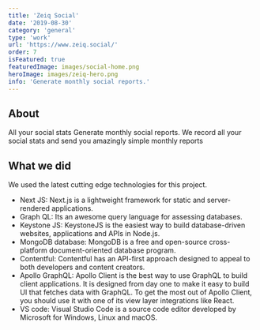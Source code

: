 ```yaml
---
title: 'Zeiq Social'
date: '2019-08-30'
category: 'general'
type: 'work'
url: 'https://www.zeiq.social/'
order: 7
isFeatured: true
featuredImage: images/social-home.png
heroImage: images/zeiq-hero.png
info: 'Generate monthly social reports.'
---
```


## About

All your social stats
Generate monthly social reports.
We record all your social stats and send you amazingly simple monthly reports

## What we did

We used the latest cutting edge technologies for this project.

- Next JS: Next.js is a lightweight framework for static and server-rendered applications.
- Graph QL: Its an awesome query language for assessing databases.
- Keystone JS: KeystoneJS is the easiest way to build database-driven websites, applications and APIs in Node.js.
- MongoDB database: MongoDB is a free and open-source cross-platform document-oriented database program.
- Contentful: Contentful has an API-first approach designed to appeal to both developers and content creators.
- Apollo GraphQL: Apollo Client is the best way to use GraphQL to build client applications. It is designed from day one to make it easy to build UI that fetches data with GraphQL. To get the most out of Apollo Client, you should use it with one of its view layer integrations like React.
- VS code: Visual Studio Code is a source code editor developed by Microsoft for Windows, Linux and macOS.
